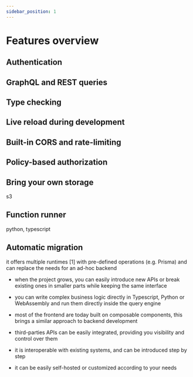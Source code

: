 ```yaml
---
sidebar_position: 1
---
```


# Features overview

## Authentication

## GraphQL and REST queries

## Type checking

## Live reload during development

## Built-in CORS and rate-limiting

## Policy-based authorization

## Bring your own storage

s3

## Function runner

python, typescript

## Automatic migration

it offers multiple runtimes [1] with pre-defined operations (e.g. Prisma) and can replace the needs for an ad-hoc backend

- when the project grows, you can easily introduce new APIs or break existing ones in smaller parts while keeping the same interface

- you can write complex business logic directly in Typescript, Python or WebAssembly and run them directly inside the query engine

- most of the frontend are today built on composable components, this brings a similar approach to backend development

- third-parties APIs can be easily integrated, providing you visibility and control over them

- it is interoperable with existing systems, and can be introduced step by step

- it can be easily self-hosted or customized according to your needs
